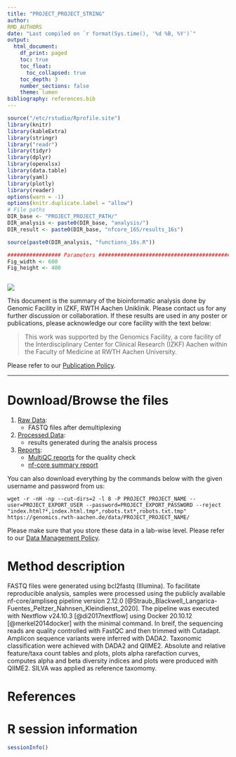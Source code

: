 ```yaml
---
title: "PROJECT_PROJECT_STRING"
author:
RMD_AUTHORS
date: "Last compiled on `r format(Sys.time(), '%d %B, %Y')`"
output:
  html_document:
    df_print: paged
    toc: true
    toc_float:
      toc_collapsed: true
    toc_depth: 3
    number_sections: false
    theme: lumen
bibliography: references.bib
---
```


```r
source("/etc/rstudio/Rprofile.site")
library(knitr)
library(kableExtra)
library(stringr)
library("readr")
library(tidyr)
library(dplyr)
library(openxlsx)
library(data.table)
library(yaml)
library(plotly)
library(reader)
options(warn = -1)
options(knitr.duplicate.label = "allow")
# File paths
DIR_base <- "PROJECT_PROJECT_PATH/"
DIR_analysis <- paste0(DIR_base, "analysis/")
DIR_result <- paste0(DIR_base, "nfcore_16S/results_16s")

source(paste0(DIR_analysis, "functions_16s.R"))

################# Parameters #####################################################
Fig_width <- 600
Fig_height <- 400



```
![](RMD_INSTITUTE_LOGO)

This document is the summary of the bioinformatic analysis done by Genomic Facility in IZKF, RWTH Aachen Uniklinik. Please contact us for any further discussion or collaboration. If these results are used in any poster or publications, please acknowledge our core facility with the text below:

> This work was supported by the Genomics Facility, a core facility of the Interdisciplinary Center for Clinical Research (IZKF) Aachen within the Faculty of Medicine at RWTH Aachen University.

Please refer to our [Publication Policy](https://genomics.rwth-aachen.de/services/publication-policy/).

***
# Download/Browse the files

1. [Raw Data](EXPORT_URL/PROJECT_PROJECT_NAME/1_Raw_data): 
    * FASTQ files after demultiplexing
2. [Processed Data](EXPORT_URL/PROJECT_PROJECT_NAME/2_Processed_data): 
    * results generated during the analsis process
3. [Reports](EXPORT_URL/PROJECT_PROJECT_NAME/3_Reports):
    * [MultiQC reports](EXPORT_URL/PROJECT_PROJECT_NAME/2_Processed_data/results/multiqc/multiqc_report.html) for the quality check
    * [nf-core summary report](EXPORT_URL/PROJECT_PROJECT_NAME/2_Processed_data/results/summary_report/summary_report.html)


You can also download everything by the commands below with the given username and password from us:

```
wget -r -nH -np --cut-dirs=2 -l 8 -P PROJECT_PROJECT_NAME --user=PROJECT_EXPORT_USER --password=PROJECT_EXPORT_PASSWORD --reject "index.html?*,index.html.tmp*,robots.txt*,robots.txt.tmp" https://genomics.rwth-aachen.de/data/PROJECT_PROJECT_NAME/
```

Please make sure that you store these data in a lab-wise level. Please refer to our [Data Management Policy](https://genomics.rwth-aachen.de/services/data-management-policy/).

\textcolor{red}{Your data will be deleted according to this policy automatically. Please download everything.}

# Method description

FASTQ files were generated using bcl2fastq (Illumina). To facilitate reproducible analysis, samples were processed using the publicly available nf-core/ampliseq pipeline version 2.12.0 [@Straub_Blackwell_Langarica-Fuentes_Peltzer_Nahnsen_Kleindienst_2020]. The pipeline was executed with Nextflow v24.10.3 [@di2017nextflow] using Docker 20.10.12 [@merkel2014docker] with the minimal command. In breif, the sequencing reads are quality controlled with FastQC and then trimmed with Cutadapt. Amplicon sequence variants were inferred with DADA2. Taxonomic classification were achieved with DADA2 and QIIME2. Absolute and relative feature/taxa count tables and plots, plots alpha rarefaction curves, computes alpha and beta diversity indices and plots were produced with QIIME2. SILVA was applied as reference taxomomy.


# References

<div id="refs"></div>


# R session information

```r
sessionInfo()
```
